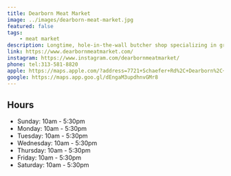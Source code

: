 ```yaml
---
title: Dearborn Meat Market
image: ../images/dearborn-meat-market.jpg
featured: false
tags:
    - meat market
description: Longtime, hole-in-the-wall butcher shop specializing in grilled meats such as kabobs and kafta.
link: https://www.dearbornmeatmarket.com/
instagram: https://www.instagram.com/dearbornmeatmarket/
phone: tel:313-581-8820
apple: https://maps.apple.com/?address=7721+Schaefer+Rd%2C+Dearborn%2C+MI+48126%2C+United+States&auid=5769808587215464065&ll=42.3489067%2C-83.1775063&lsp=9902&q=Dearborn+Meat+Market
google: https://maps.app.goo.gl/dEngaM3updhnvGMr8
---
```


## Hours

- Sunday: 10am - 5:30pm
- Monday: 10am - 5:30pm
- Tuesday: 10am - 5:30pm
- Wednesday: 10am - 5:30pm
- Thursday: 10am - 5:30pm
- Friday: 10am - 5:30pm
- Saturday: 10am - 5:30pm